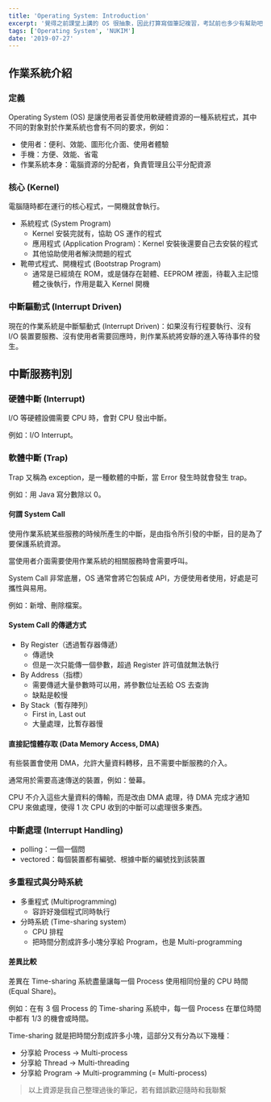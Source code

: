 ```yaml
---
title: 'Operating System: Introduction'
excerpt: '覺得之前課堂上講的 OS 很抽象，因此打算寫個筆記複習，考試前也多少有幫助吧！本文介紹作業系統的定義以及基本概念。'
tags: ['Operating System', 'NUKIM']
date: '2019-07-27'
---
```


## 作業系統介紹

### 定義

Operating System (OS) 是讓使用者妥善使用軟硬體資源的一種系統程式，其中不同的對象對於作業系統也會有不同的要求，例如：

- 使用者：便利、效能、圖形化介面、使用者體驗
- 手機：方便、效能、省電
- 作業系統本身：電腦資源的分配者，負責管理且公平分配資源

### 核心 (Kernel)

電腦隨時都在運行的核心程式，一開機就會執行。

- 系統程式 (System Program)
  - Kernel 安裝完就有，協助 OS 運作的程式
  - 應用程式 (Application Program)：Kernel 安裝後還要自己去安裝的程式
  - 其他協助使用者解決問題的程式
- 靴帶式程式、開機程式 (Bootstrap Program)
  - 通常是已經燒在 ROM，或是儲存在韌體、EEPROM 裡面，待載入主記憶體之後執行，作用是載入 Kernel 開機

### 中斷驅動式 (Interrupt Driven)

現在的作業系統是中斷驅動式 (Interrupt Driven)：如果沒有行程要執行、沒有 I/O 裝置要服務、沒有使用者需要回應時，則作業系統將安靜的進入等待事件的發生。

## 中斷服務判別

### 硬體中斷 (Interrupt)

I/O 等硬體設備需要 CPU 時，會對 CPU 發出中斷。

例如：I/O Interrupt。

### 軟體中斷 (Trap)

Trap 又稱為 exception，是一種軟體的中斷，當 Error 發生時就會發生 trap。

例如：用 Java 寫分數除以 0。

#### 何謂 System Call

使用作業系統某些服務的時候所產生的中斷，是由指令所引發的中斷，目的是為了要保護系統資源。

當使用者介面需要使用作業系統的相關服務時會需要呼叫。

System Call 非常底層，OS 通常會將它包裝成 API，方便使用者使用，好處是可攜性與易用。

例如：新增、刪除檔案。

#### System Call 的傳遞方式

- By Register（透過暫存器傳遞）
  - 傳遞快
  - 但是一次只能傳一個參數，超過 Register 許可值就無法執行
- By Address（指標）
  - 需要傳遞大量參數時可以用，將參數位址丟給 OS 去查詢
  - 缺點是較慢
- By Stack（暫存陣列）
  - First in, Last out
  - 大量處理，比暫存器慢

#### 直接記憶體存取 (Data Memory Access, DMA)

有些裝置會使用 DMA，允許大量資料轉移，且不需要中斷服務的介入。

通常用於需要高速傳送的裝置，例如：螢幕。

CPU 不介入這些大量資料的傳輸，而是改由 DMA 處理，待 DMA 完成才通知 CPU 來做處理，使得 1 次 CPU 收到的中斷可以處理很多東西。

### 中斷處理 (Interrupt Handling)

- polling：一個一個問
- vectored：每個裝置都有編號、根據中斷的編號找到該裝置

### 多重程式與分時系統

- 多重程式 (Multiprogramming)
  - 容許好幾個程式同時執行
- 分時系統 (Time-sharing system)
  - CPU 排程
  - 把時間分割成許多小塊分享給 Program，也是 Multi-programming

#### 差異比較

差異在 Time-sharing 系統盡量讓每一個 Process 使用相同份量的 CPU 時間 (Equal Share)。

例如：在有 3 個 Process 的 Time-sharing 系統中，每一個 Process 在單位時間中都有 1/3 的機會或時間。

Time-sharing 就是把時間分割成許多小塊，這部分又有分為以下幾種：

- 分享給 Process → Multi-process
- 分享給 Thread → Multi-threading
- 分享給 Program → Multi-programming (= Multi-process)

> 以上資源是我自己整理過後的筆記，若有錯誤歡迎隨時和我聯繫
